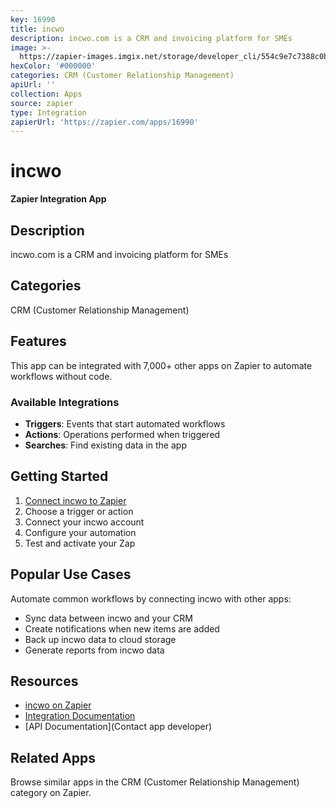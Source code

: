 ```yaml
---
key: 16990
title: incwo
description: incwo.com is a CRM and invoicing platform for SMEs
image: >-
  https://zapier-images.imgix.net/storage/developer_cli/554c9e7c7388c0b743781505d1bd9979.png?auto=format%2Ccompress&ixlib=python-3.0.0&q=50
hexColor: '#000000'
categories: CRM (Customer Relationship Management)
apiUrl: ''
collection: Apps
source: zapier
type: Integration
zapierUrl: 'https://zapier.com/apps/16990'
---
```

# incwo

**Zapier Integration App**

## Description

incwo.com is a CRM and invoicing platform for SMEs

## Categories

CRM (Customer Relationship Management)

## Features

This app can be integrated with 7,000+ other apps on Zapier to automate workflows without code.

### Available Integrations

- **Triggers**: Events that start automated workflows
- **Actions**: Operations performed when triggered
- **Searches**: Find existing data in the app

## Getting Started

1. [Connect incwo to Zapier](https://zapier.com/apps/16990)
2. Choose a trigger or action
3. Connect your incwo account
4. Configure your automation
5. Test and activate your Zap

## Popular Use Cases

Automate common workflows by connecting incwo with other apps:

- Sync data between incwo and your CRM
- Create notifications when new items are added
- Back up incwo data to cloud storage
- Generate reports from incwo data

## Resources

- [incwo on Zapier](https://zapier.com/apps/16990)
- [Integration Documentation](https://zapier.com/apps/16990/integrations)
- [API Documentation](Contact app developer)

## Related Apps

Browse similar apps in the CRM (Customer Relationship Management) category on Zapier.
